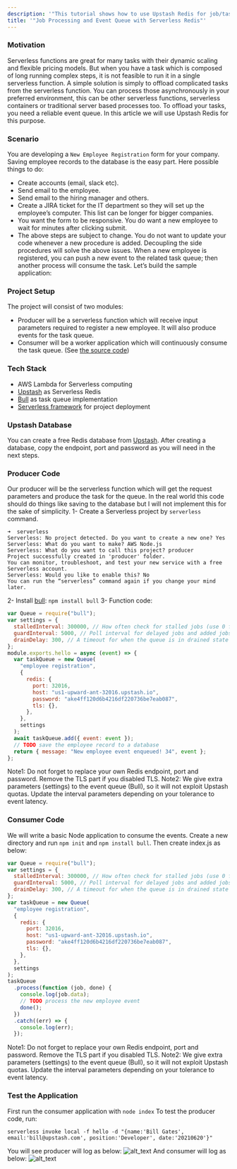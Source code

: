 ```yaml
---
description: '"This tutorial shows how to use Upstash Redis for job/task processing."'
title: '"Job Processing and Event Queue with Serverless Redis"'
---
```

### Motivation
Serverless functions are great for many tasks with their dynamic scaling and
flexible pricing models. But when you have a task which is composed of long
running complex steps, it is not feasible to run it in a single serverless
function. A simple solution is simply to offload complicated tasks from the
serverless function. You can process those asynchronously in your preferred
environment, this can be other serverless functions, serverless containers or
traditional server based processes too. To offload your tasks, you need a
reliable event queue. In this article we will use Upstash Redis for this
purpose.
### Scenario
You are developing a `New Employee Registration` form for your company. Saving
employee records to the database is the easy part. Here possible things to do:
- Create accounts (email, slack etc).
- Send email to the employee.
- Send email to the hiring manager and others.
- Create a JIRA ticket for the IT department so they will set up the employee’s
  computer.
This list can be longer for bigger companies.
- You want the form to be responsive. You do want a new employee to wait for
  minutes after clicking submit.
- The above steps are subject to change. You do not want to update your code
  whenever a new procedure is added.
Decoupling the side procedures will solve the above issues. When a new employee
is registered, you can push a new event to the related task queue; then another
process will consume the task.
Let’s build the sample application:
### Project Setup
The project will consist of two modules:
- Producer will be a serverless function which will receive input parameters
  required to register a new employee. It will also produce events for the task
  queue.
- Consumer will be a worker application which will continuously consume the task
  queue.
(See
[the source code](https://github.com/upstash/examples/tree/main/examples/task-queue))
### Tech Stack
- AWS Lambda for Serverless computing
- [Upstash](https://upstash.com) as Serverless Redis
- [Bull](https://github.com/OptimalBits/bull) as task queue implementation
- [Serverless framework](https://www.serverless.com/) for project deployment
### Upstash Database
You can create a free Redis database from [Upstash](https://docs.upstash.com/).
After creating a database, copy the endpoint, port and password as you will need
in the next steps.
### Producer Code
Our producer will be the serverless function which will get the request
parameters and produce the task for the queue. In the real world this code
should do things like saving to the database but I will not implement this for
the sake of simplicity.
1- Create a Serverless project by `serverless` command.
```shell
➜  serverless
Serverless: No project detected. Do you want to create a new one? Yes
Serverless: What do you want to make? AWS Node.js
Serverless: What do you want to call this project? producer
Project successfully created in 'producer' folder.
You can monitor, troubleshoot, and test your new service with a free Serverless account.
Serverless: Would you like to enable this? No
You can run the “serverless” command again if you change your mind later.
```
2- Install [bull](https://github.com/OptimalBits/bull):
`npm install bull`
3- Function code:
```javascript
var Queue = require("bull");
var settings = {
  stalledInterval: 300000, // How often check for stalled jobs (use 0 for never checking).
  guardInterval: 5000, // Poll interval for delayed jobs and added jobs.
  drainDelay: 300, // A timeout for when the queue is in drained state (empty waiting for jobs).
};
module.exports.hello = async (event) => {
  var taskQueue = new Queue(
    "employee registration",
    {
      redis: {
        port: 32016,
        host: "us1-upward-ant-32016.upstash.io",
        password: "ake4ff120d6b4216df220736be7eab087",
        tls: {},
      },
    },
    settings
  );
  await taskQueue.add({ event: event });
  // TODO save the employee record to a database
  return { message: "New employee event enqueued! 34", event };
};
```
Note1: Do not forget to replace your own Redis endpoint, port and password.
Remove the TLS part if you disabled TLS.
Note2: We give extra parameters (settings) to the event queue (Bull), so it will
not exploit Upstash quotas. Update the interval parameters depending on your
tolerance to event latency.
### Consumer Code
We will write a basic Node application to consume the events. Create a new
directory and run `npm init` and `npm install bull`. Then create index.js as
below:
```javascript
var Queue = require("bull");
var settings = {
  stalledInterval: 300000, // How often check for stalled jobs (use 0 for never checking).
  guardInterval: 5000, // Poll interval for delayed jobs and added jobs.
  drainDelay: 300, // A timeout for when the queue is in drained state (empty waiting for jobs).
};
var taskQueue = new Queue(
  "employee registration",
  {
    redis: {
      port: 32016,
      host: "us1-upward-ant-32016.upstash.io",
      password: "ake4ff120d6b4216df220736be7eab087",
      tls: {},
    },
  },
  settings
);
taskQueue
  .process(function (job, done) {
    console.log(job.data);
    // TODO process the new employee event
    done();
  })
  .catch((err) => {
    console.log(err);
  });
```
Note1: Do not forget to replace your own Redis endpoint, port and password.
Remove the TLS part if you disabled TLS.
Note2: We give extra parameters (settings) to the event queue (Bull), so it will
not exploit Upstash quotas. Update the interval parameters depending on your
tolerance to event latency.
### Test the Application
First run the consumer application with
`node index`
To test the producer code, run:
```shell
serverless invoke local -f hello -d "{name:'Bill Gates', email:'bill@upstash.com', position:'Developer', date:'20210620'}"
```
You will see producer will log as below:
![alt_text](/img/examples/producer.png "image_tooltip")
And consumer will log as below:
![alt_text](/img/examples/consumer.png "image_tooltip")